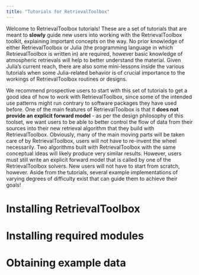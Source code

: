 ```yaml
---
title: "Tutorials for RetrievalToolbox"
---
```


Welcome to RetrievalToolbox tutorials! These are a set of tutorials that are meant to **slowly** guide new users into working with the RetrievalToolbox toolkit, explaining important concepts on the way. No prior knowledge of either RetrievalToolbox or Julia (the programming language in which RetrievalToolbox is written in) are required, however basic knowledge of atmospheric retrievals will help to better understand the material. Given Julia's current reach, there are also some mini-lessons inside the various tutorials when some Julia-related behavior is of crucial importance to the workings of RetrievalToolbox routines or designs.

We recommend prospective users to start with this set of tutorials to get a good idea of how to work with RetrievalToolbox, since some of the intended use patterns might run contrary to software packages they have used before. One of the main features of RetrievalToolbox is that it **does not provide an explicit forward model** - as per the design philosophy of this toolset, we want users to be able to better control the flow of data from their sources into their new retrieval algorithm that they build with RetrievalToolbox. Obviously, many of the main moving parts will be taken care of by RetrievalToolbox, users will not have to re-invent the wheel necessarily. Two algorithms built with RetrievalToolbox with the same conceptual ideas will likely produce very similar results. However, users must still write an explicit forward model that is called by one of the RetrievalToolbox solvers. New users will not have to start from scratch, however. Aside from the tutorials, several example implementations of varying degrees of difficulty exist that can guide them to achieve their goals!

# Installing RetrievalToolbox


# Installing required modules


# Obtaining example data